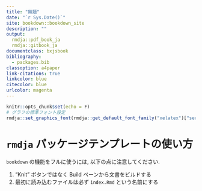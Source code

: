 ```yaml
---
title: "無題"
date: "`r Sys.Date()`"
site: bookdown::bookdown_site
description: ""
output:
  rmdja::pdf_book_ja
  rmdja::gitbook_ja
documentclass: bxjsbook
bibliography: 
  - packages.bib
classoption: a4paper
link-citations: true
linkcolor: blue
citecolor: blue
urlcolor: magenta
---
```


```r
knitr::opts_chunk$set(echo = F)
# グラフの標準フォント設定
rmdja::set_graphics_font(rmdja::get_default_font_family("xelatex")["serif"])
```

# `rmdja` パッケージテンプレートの使い方

`bookdown` の機能をフルに使うには, 以下の点に注意してください.

1. "Knit" ボタンではなく Build ペーンから文書をビルドする
2. 最初に読み込むファイルは必ず `index.Rmd` という名前にする


